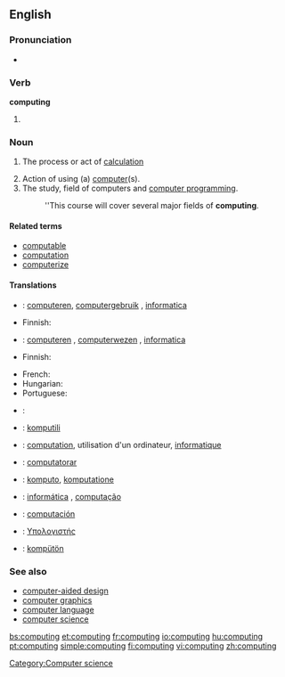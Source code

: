 {{wikipedia}}
==English==

===Pronunciation===
* {{audio|en-us-computing.ogg|Audio (US)}}

===Verb===
'''computing'''

# {{present participle of|compute}}

===Noun===
{{en-noun|-}}

# {{literally}} The process or act of [[calculation]]
# Action of using (a) [[computer]](s).
# The study, field of computers and [[computer programming]].
#:''This course will cover several major fields of '''computing'''.

====Related terms====
* [[computable]]
* [[computation]]
* [[computerize]]

====Translations====
{{trans-see|calculation}}

{{trans-top|action of using a computer}}
* {{ttbc|Dutch}}: [[computeren]], [[computergebruik]] {{n}}, [[informatica]] {{m|f}}
{{trans-mid}}
* Finnish: {{t-|fi|tietojenkäsittely}}
{{trans-bottom}}

{{trans-top|the study, field of computers and computer programming}}
* {{ttbc|Dutch}}: [[computeren]] {{n}}, [[computerwezen]] {{n}}, [[informatica]]
* Finnish: {{t+|fi|tietojenkäsittelytiede}}
{{trans-mid}}
* French: {{t+|fr|informatique|f}}
* Hungarian: {{t|hu|számítástechnika}}
* Portuguese: {{t|pt|Informática}}
{{trans-bottom}}

{{checktrans-top}}
* {{ttbc|Croatian}}: {{t+|hr|računarstvo|n}}
* {{ttbc|Esperanto}}: [[komputili]]
* {{ttbc|French}}: [[computation]], utilisation d'un ordinateur,  [[informatique]] 
* {{ttbc|Interlingua}}: [[computatorar]]
* {{ttbc|Novial}}: [[komputo]], [[komputatione]]
* {{ttbc|Portuguese}}: [[informática]] {{f}}, [[computação]] {{f}}
* {{ttbc|Spanish}}: [[computación]]
* {{ttbc|Greek}}: [[Υπολογιστής]]
* {{ttbc|Volapük}}: [[kompütön]]
{{checktrans-bottom}}

===See also===
* [[computer-aided design]]
* [[computer graphics]]
* [[computer language]]
* [[computer science]]

[[Category:Computer science]]


[[bs:computing]]
[[et:computing]]
[[fr:computing]]
[[io:computing]]
[[hu:computing]]
[[pt:computing]]
[[simple:computing]]
[[fi:computing]]
[[vi:computing]]
[[zh:computing]]